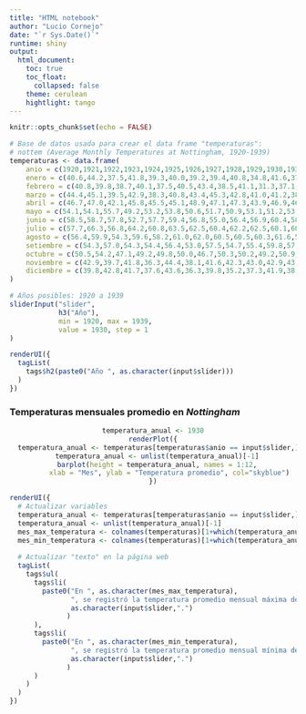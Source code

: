 ```yaml
---
title: "HTML notebook"
author: "Lucio Cornejo"
date: "`r Sys.Date()`"
runtime: shiny
output: 
  html_document:
    toc: true
    toc_float: 
      collapsed: false
    theme: cerulean
    hightlight: tango 
---
```


```r
knitr::opts_chunk$set(echo = FALSE)
```

```r
# Base de datos usada para crear el data frame "temperaturas":
# nottem (Average Monthly Temperatures at Nottingham, 1920-1939)
temperaturas <- data.frame(
    anio = c(1920,1921,1922,1923,1924,1925,1926,1927,1928,1929,1930,1931,1932,1933,1934,1935,1936,1937,1938,1939),
    enero = c(40.6,44.2,37.5,41.8,39.3,40.0,39.2,39.4,40.8,34.8,41.6,37.1,42.4,36.2,39.4,40.0,37.3,40.8,42.1,39.4),
    febrero = c(40.8,39.8,38.7,40.1,37.5,40.5,43.4,38.5,41.1,31.3,37.1,38.4,38.4,39.3,38.2,42.6,35.0,41.0,41.2,40.9),
    marzo = c(44.4,45.1,39.5,42.9,38.3,40.8,43.4,45.3,42.8,41.0,41.2,38.4,40.3,44.5,40.4,43.5,44.0,38.4,47.3,42.4),
    abril = c(46.7,47.0,42.1,45.8,45.5,45.1,48.9,47.1,47.3,43.9,46.9,46.5,44.6,48.7,46.9,47.1,43.9,47.4,46.6,47.8),
    mayo = c(54.1,54.1,55.7,49.2,53.2,53.8,50.6,51.7,50.9,53.1,51.2,53.5,50.9,54.2,53.4,50.0,52.7,54.1,52.4,52.4),
    junio = c(58.5,58.7,57.8,52.7,57.7,59.4,56.8,55.0,56.4,56.9,60.4,58.4,57.0,60.8,59.6,60.5,58.6,58.6,59.0,58.0),
    julio = c(57.7,66.3,56.8,64.2,60.8,63.5,62.5,60.4,62.2,62.5,60.1,60.6,62.1,65.5,66.5,64.6,60.0,61.4,59.6,60.7),
    agosto = c(56.4,59.9,54.3,59.6,58.2,61.0,62.0,60.5,60.5,60.3,61.6,58.2,63.5,64.9,60.4,64.0,61.1,61.8,60.4,61.8),
    setiembre = c(54.3,57.0,54.3,54.4,56.4,53.0,57.5,54.7,55.4,59.8,57.0,53.8,56.3,60.1,59.2,56.8,58.1,56.3,57.0,58.2),
    octubre = c(50.5,54.2,47.1,49.2,49.8,50.0,46.7,50.3,50.2,49.2,50.9,46.6,47.3,50.2,51.2,48.6,49.6,50.9,50.7,46.7),
    noviembre = c(42.9,39.7,41.8,36.3,44.4,38.1,41.6,42.3,43.0,42.9,43.0,45.5,43.6,42.1,42.8,44.2,41.6,41.4,47.8,46.6),
    diciembre = c(39.8,42.8,41.7,37.6,43.6,36.3,39.8,35.2,37.3,41.9,38.8,40.6,41.8,35.8,45.8,36.4,41.3,37.1,39.2,37.8)
)
```

```r
# Años posibles: 1920 a 1939
sliderInput("slider",
            h3("Año"),
            min = 1920, max = 1939,
            value = 1930, step = 1
)
```

```r
renderUI({
  tagList(
    tags$h2(paste0("Año ", as.character(input$slider)))
  )
})
```

### Temperaturas mensuales promedio en _Nottingham_

<center>
```r
temperatura_anual <- 1930
renderPlot({
  temperatura_anual <- temperaturas[temperaturas$anio == input$slider,]
  temperatura_anual <- unlist(temperatura_anual)[-1]
  barplot(height = temperatura_anual, names = 1:12,
        xlab = "Mes", ylab = "Temperatura promedio", col="skyblue")
})
```
</center>


```r
renderUI({
  # Actualizar variables
  temperatura_anual <- temperaturas[temperaturas$anio == input$slider,]
  temperatura_anual <- unlist(temperatura_anual)[-1]
  mes_max_temperatura <- colnames(temperaturas)[1+which(temperatura_anual == max(temperatura_anual))]
  mes_min_temperatura <- colnames(temperaturas)[1+which(temperatura_anual == min(temperatura_anual))]
  
  # Actualizar "texto" en la página web
  tagList(
    tags$ul(
      tags$li(
        paste0("En ", as.character(mes_max_temperatura),
               ", se registró la temperatura promedio mensual máxima del año ",
               as.character(input$slider,".")
              )
      ),
      tags$li(
        paste0("En ", as.character(mes_min_temperatura),
               ", se registró la temperatura promedio mensual mínima del año ",
               as.character(input$slider,".")
              )
      )
    )
  )
})
```